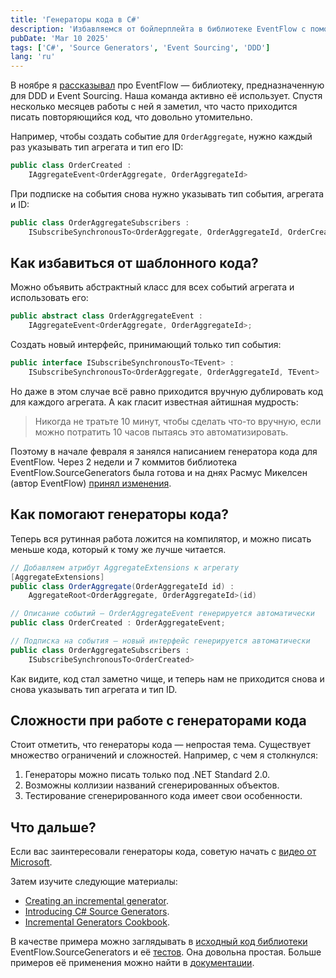 ```yaml
---
title: 'Генераторы кода в C#'
description: 'Избавляемся от бойлерплейта в библиотеке EventFlow с помощью Source Generators'
pubDate: 'Mar 10 2025'
tags: ['C#', 'Source Generators', 'Event Sourcing', 'DDD']
lang: 'ru'
---
```


В ноябре я [рассказывал](https://t.me/yet_another_dev/152) про EventFlow — библиотеку, предназначенную для DDD и Event Sourcing. Наша команда активно её использует. Спустя несколько месяцев работы с ней я заметил, что часто приходится писать повторяющийся код, что довольно утомительно.

Например, чтобы создать событие для `OrderAggregate`, нужно каждый раз указывать тип агрегата и тип его ID:

```cs
public class OrderCreated :
    IAggregateEvent<OrderAggregate, OrderAggregateId>
```

При подписке на события снова нужно указывать тип события, агрегата и ID:

```cs
public class OrderAggregateSubscribers :
    ISubscribeSynchronousTo<OrderAggregate, OrderAggregateId, OrderCreated>
```

## Как избавиться от шаблонного кода?

Можно объявить абстрактный класс для всех событий агрегата и использовать его:

```cs
public abstract class OrderAggregateEvent :
    IAggregateEvent<OrderAggregate, OrderAggregateId>;
```

Создать новый интерфейс, принимающий только тип события:

```cs
public interface ISubscribeSynchronousTo<TEvent> :
    ISubscribeSynchronousTo<OrderAggregate, OrderAggregateId, TEvent>
```

Но даже в этом случае всё равно приходится вручную дублировать код для каждого агрегата. А как гласит известная айтишная мудрость:

> Никогда не тратьте 10 минут, чтобы сделать что-то вручную, если можно потратить 10 часов пытаясь это автоматизировать.

Поэтому в начале февраля я занялся написанием генератора кода для EventFlow. Через 2 недели и 7 коммитов библиотека EventFlow.SourceGenerators была готова и на днях Расмус Микелсен (автор EventFlow) [принял изменения](https://github.com/eventflow/EventFlow/releases/tag/v1.2.0).

## Как помогают генераторы кода?

Теперь вся рутинная работа ложится на компилятор, и можно писать меньше кода, который к тому же лучше читается.

```cs
// Добавляем атрибут AggregateExtensions к агрегату
[AggregateExtensions]
public class OrderAggregate(OrderAggregateId id) :
    AggregateRoot<OrderAggregate, OrderAggregateId>(id)

// Описание событий — OrderAggregateEvent генерируется автоматически
public class OrderCreated : OrderAggregateEvent;

// Подписка на события — новый интерфейс генерируется автоматически
public class OrderAggregateSubscribers :
    ISubscribeSynchronousTo<OrderCreated>
```

Как видите, код стал заметно чище, и теперь нам не приходится снова и снова указывать тип агрегата и тип ID.

## Сложности при работе с генераторами кода

Стоит отметить, что генераторы кода — непростая тема. Существует множество ограничений и сложностей. Например, с чем я столкнулся:

1. Генераторы можно писать только под .NET Standard 2.0.
2. Возможны коллизии названий сгенерированных объектов.
3. Тестирование сгенерированного кода имеет свои особенности.

## Что дальше?

Если вас заинтересовали генераторы кода, советую начать с [видео от Microsoft](https://youtu.be/KTsyS3rDUgg).

Затем изучите следующие материалы:

- [Creating an incremental generator](https://andrewlock.net/creating-a-source-generator-part-1-creating-an-incremental-source-generator/).
- [Introducing C# Source Generators](https://devblogs.microsoft.com/dotnet/introducing-c-source-generators/).
- [Incremental Generators Cookbook](https://github.com/dotnet/roslyn/blob/main/docs/features/incremental-generators.cookbook.md).

В качестве примера можно заглядывать в [исходный код библиотеки](https://github.com/eventflow/EventFlow/tree/develop-v1/Source/EventFlow.SourceGenerators) EventFlow.SourceGenerators и её [тестов](https://github.com/eventflow/EventFlow/tree/develop-v1/Source/EventFlow.SourceGenerators.Tests). Она довольна простая. Больше примеров её применения можно найти в [документации](https://geteventflow.net/additional/source-generation/).
